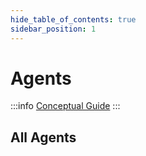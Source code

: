 ```yaml
---
hide_table_of_contents: true
sidebar_position: 1
---
```



# Agents

:::info
[Conceptual Guide](https://langchain-ai.github.io/langgraph/concepts/)
:::

## All Agents

<DocCardList />

